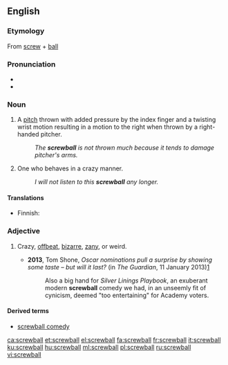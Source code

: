 ==English==

===Etymology===
From [[screw]] + [[ball]]

===Pronunciation===
* {{IPA|/ˈskruːbɔːl/|lang=en}}
* {{audio|en-us-screwball.ogg|Audio (US)|lang=en}}

===Noun===
{{en-noun}}

# {{context|baseball|lang=en}} A [[pitch]] thrown with added pressure by the index finger and a twisting wrist motion resulting in a motion to the right when thrown by a right-handed pitcher.
#: ''The '''screwball''' is not thrown much because it tends to damage pitcher's arms.''
# {{context|US|lang=en}} One who behaves in a crazy manner.
#: ''I will not listen to this '''screwball''' any longer.''

====Translations====
{{trans-top|type of pitch}}
{{trans-mid}}
{{trans-bottom}}

{{trans-top|crazy person}}
* Finnish: {{t|fi|sekopää}}
{{trans-mid}}
{{trans-bottom}}

===Adjective===
{{en-adj}}

# {{context|originally US|lang=en}} Crazy, [[offbeat]], [[bizarre]], [[zany]], or weird.
#* '''2013''', Tom Shone, ''Oscar nominations pull a surprise by showing some taste – but will it last?'' (in ''The Guardian'', 11 January 2013)[http://www.guardian.co.uk/film/filmblog/2013/jan/11/oscar-nominations-surprise-taste]
#*: Also a big hand for ''Silver Linings Playbook'', an exuberant modern '''screwball''' comedy we had, in an unseemly fit of cynicism, deemed "too entertaining" for Academy voters.

====Derived terms====
* [[screwball comedy]]

[[ca:screwball]]
[[et:screwball]]
[[el:screwball]]
[[fa:screwball]]
[[fr:screwball]]
[[it:screwball]]
[[ku:screwball]]
[[hu:screwball]]
[[ml:screwball]]
[[pl:screwball]]
[[ru:screwball]]
[[vi:screwball]]